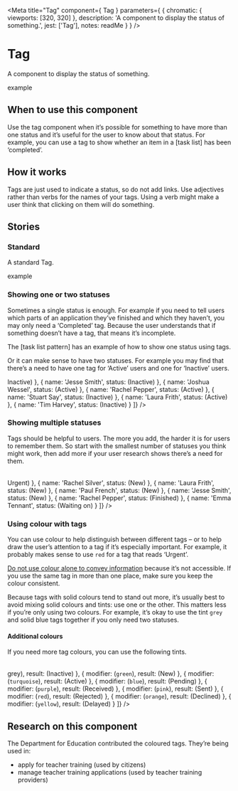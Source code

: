 
<Meta
  title="Tag"
  component={ Tag }
  parameters={ {
    chromatic: { viewports: [320, 320] },
    description: 'A component to display the status of something.',
    jest: ['Tag'],
    notes: readMe
  } }
/>

# Tag

A component to display the status of something.

<Preview withToolbar>
  <Story name="Tag">
    <Tag>example</Tag>
  </Story>
</Preview>

<Props of={Tag} />


## When to use this component

Use the tag component when it’s possible for something to have more than one status and it’s useful for the user to know about that status. For example, you can use a tag to show whether an item in a [task list] has been ‘completed’.


## How it works

Tags are just used to indicate a status, so do not add links. Use adjectives rather than verbs for the names of your tags. Using a verb might make a user think that clicking on them will do something.


## Stories
### Standard

A standard Tag.

<Preview>
  <Story name="Standard">
    <Tag>example</Tag>
  </Story>
</Preview>


### Showing one or two statuses

Sometimes a single status is enough. For example if you need to tell users which parts of an application they’ve finished and which they haven’t, you may only need a ‘Completed’ tag. Because the user understands that if something doesn’t have a tag, that means it’s incomplete.

The [task list pattern] has an example of how to show one status using tags.

Or it can make sense to have two statuses. For example you may find that there’s a need to have one tag for ‘Active’ users and one for ‘Inactive’ users.

<Preview>
  <Story name="One or two">
    <Table
      keys={['name', 'status']}
      headings={{
        name: 'Name of user',
        status: 'Status'
      }}
      data={[
        {
          name: 'Rachel Silver',
          status: (<Tag classModifiers="grey">Inactive</Tag>)
        },
        {
          name: 'Jesse Smith',
          status: (<Tag classModifiers="grey">Inactive</Tag>)
        },
        {
          name: 'Joshua Wessel',
          status: (<Tag>Active</Tag>)
        },
        {
          name: 'Rachel Pepper',
          status: (<Tag>Active</Tag>)
        },
        {
          name: 'Stuart Say',
          status: (<Tag classModifiers="grey">Inactive</Tag>)
        },
        {
          name: 'Laura Frith',
          status: (<Tag>Active</Tag>)
        },
        {
          name: 'Tim Harvey',
          status: (<Tag classModifiers="grey">Inactive</Tag>)
        }
      ]}
    />
  </Story>
</Preview>


### Showing multiple statuses

Tags should be helpful to users. The more you add, the harder it is for users to remember them. So start with the smallest number of statuses you think might work, then add more if your user research shows there’s a need for them.

<Preview>
  <Story name="Multiple">
    <Table
      keys={['name', 'status']}
      headings={{
        name: 'Applicaton',
        status: 'Status'
      }}
      data={[
        {
          name: 'Joshua Wessel',
          status: (<Tag classModifiers="red">Urgent</Tag>)
        },
        {
          name: 'Rachel Silver',
          status: (<Tag classModifiers="blue">New</Tag>)
        },
        {
          name: 'Laura Frith',
          status: (<Tag classModifiers="blue">New</Tag>)
        },
        {
          name: 'Paul French',
          status: (<Tag classModifiers="blue">New</Tag>)
        },
        {
          name: 'Jesse Smith',
          status: (<Tag classModifiers="blue">New</Tag>)
        },
        {
          name: 'Rachel Pepper',
          status: (<Tag classModifiers="green">Finished</Tag>)
        },
        {
          name: 'Emma Tennant',
          status: (<Tag classModifiers="yellow">Waiting on</Tag>)
        }
      ]}
    />
  </Story>
</Preview>


### Using colour with tags

You can use colour to help distinguish between different tags – or to help draw the user’s attention to a tag if it’s especially important. For example, it probably makes sense to use `red` for a tag that reads ‘Urgent’.

[Do not use colour alone to convey information] because it’s not accessible. If you use the same tag in more than one place, make sure you keep the colour consistent.

Because tags with solid colours tend to stand out more, it’s usually best to avoid mixing solid colours and tints: use one or the other. This matters less if you’re only using two colours. For example, it’s okay to use the tint `grey` and solid blue tags together if you only need two statuses.


#### Additional colours

If you need more tag colours, you can use the following tints.

<Preview>
  <Story name="Colours">
    <Table
      keys={['modifier', 'result']}
      headings={{
        modifier: 'classModifier',
        result: 'Tag'
      }}
      data={[
        {
          modifier: (<code>grey</code>),
          result: (<Tag classModifiers="grey">Inactive</Tag>)
        },
        {
          modifier: (<code>green</code>),
          result: (<Tag classModifiers="green">New</Tag>)
        },
        {
          modifier: (<code>turquoise</code>),
          result: (<Tag classModifiers="turquoise">Active</Tag>)
        },
        {
          modifier: (<code>blue</code>),
          result: (<Tag classModifiers="blue">Pending</Tag>)
        },
        {
          modifier: (<code>purple</code>),
          result: (<Tag classModifiers="purple">Received</Tag>)
        },
        {
          modifier: (<code>pink</code>),
          result: (<Tag classModifiers="pink">Sent</Tag>)
        },
        {
          modifier: (<code>red</code>),
          result: (<Tag classModifiers="red">Rejected</Tag>)
        },
        {
          modifier: (<code>orange</code>),
          result: (<Tag classModifiers="orange">Declined</Tag>)
        },
        {
          modifier: (<code>yellow</code>),
          result: (<Tag classModifiers="yellow">Delayed</Tag>)
        }
      ]}
    />
  </Story>
</Preview>


## Research on this component

The Department for Education contributed the coloured tags. They’re being used in:
- apply for teacher training (used by citizens)
- manage teacher training applications (used by teacher training providers)


[Do not use colour alone to convey information]: https://www.w3.org/WAI/WCAG21/Understanding/use-of-color.html